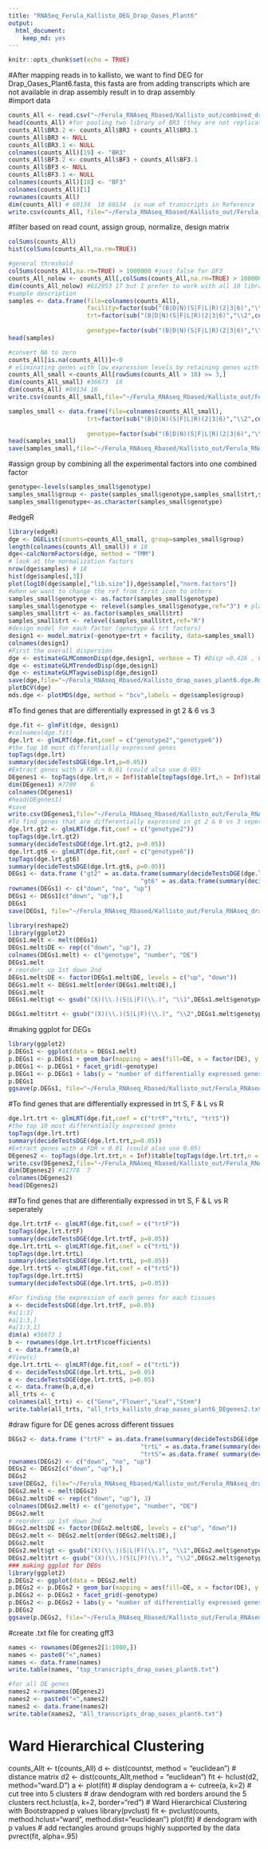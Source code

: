 ```yaml
---
title: "RNASeq_Ferula_Kallisto_DEG_Drap_Oases_Plant6"
output: 
  html_document: 
    keep_md: yes
---
```


```r
knitr::opts_chunk$set(echo = TRUE)
```

#After mapping reads in to kallisto, we want to find DEG for Drap_Oases_Plant6.fasta, this fasta are from adding transcripts which are not available in drap assembly result in to drap assembly  
#import data

```r
counts_All <- read.csv("~/Ferula_RNAseq_Rbased/Kallisto_out/combined_drap_oases_plant6_counts_kallisto.csv", header=T, row.names = "target_id")
head(counts_All) #for pooling two library of BR3 (they are not replication)
counts_All$BR3.2 <- counts_All$BR3 + counts_All$BR3.1
counts_All$BR3 <- NULL
counts_All$BR3.1 <- NULL
colnames(counts_All)[19] <- "BR3"
counts_All$BF3.2 <- counts_All$BF3 + counts_All$BF3.1
counts_All$BF3 <- NULL
counts_All$BF3.1 <- NULL
colnames(counts_All)[18] <- "BF3"
colnames(counts_All)[1] 
rownames(counts_All)
dim(counts_All) # 60134  18 60134  is num of transcripts in Reference
write.csv(counts_All, file="~/Ferula_RNAseq_Rbased/Kallisto_out/Ferula_RNAseq_combined_drap_oases_plant6_counts_kallisto.csv")
```

#filter based on read count, assign group, normalize, design matrix

```r
colSums(counts_All)
hist(colSums(counts_All,na.rm=TRUE))

#general threshold
colSums(counts_All,na.rm=TRUE) > 1000000 #just false for DF3
counts_All_nolow <- counts_All[,colSums(counts_All,na.rm=TRUE) > 1000000]
dim(counts_All_nolow) #612953 17 but I prefer to work with all 18 libraries
#sample description
samples <- data.frame(file=colnames(counts_All),
                      facility=factor(sub("(B|D|N)(S|F|L|R)(2|3|6)","\\1",colnames(counts_All))),
                      trt=factor(sub("(B|D|N)(S|F|L|R)(2|3|6)","\\2",colnames(counts_All))),
                    
                      genotype=factor(sub("(B|D|N)(S|F|L|R)(2|3|6)","\\3",colnames(counts_All)))) 
head(samples) 

#convert NA to zero
counts_All[is.na(counts_All)]<-0
# eliminating genes with low expression levels by retaining genes with > 10 reads in >= 3 samples
counts_All_small <-counts_All[rowSums(counts_All > 10) >= 3,] 
dim(counts_All_small) #36673  18 
dim(counts_All) #60134 18
write.csv(counts_All_small,file="~/Ferula_RNAseq_Rbased/Kallisto_out/Ferula_RNAseq_combined_drap_oases_plant6_counts_small_kalliso.csv") # use this for other analysis
```

```r
samples_small <- data.frame(file=colnames(counts_All_small),                     facility=factor(sub("(B|D|N)(S|F|L|R)(2|3|6)","\\1",colnames(counts_All_small))),
                      trt=factor(sub("(B|D|N)(S|F|L|R)(2|3|6)","\\2",colnames(counts_All_small))),
                    
                      genotype=factor(sub("(B|D|N)(S|F|L|R)(2|3|6)","\\3",colnames(counts_All_small)))) 
head(samples_small)
save(samples_small,file="~/Ferula_RNAseq_Rbased/Kallisto_out/Ferula_RNAse_combined_drap_oases_plant6_samples_small_kalliso.Rdata")
```

#assign group by combining all the experimental factors into one combined factor

```r
genotype<-levels(samples_small$genotype)
samples_small$group <- paste(samples_small$genotype,samples_small$trt,samples_small$facility,sep=".")
samples_small$genotype<-as.character(samples_small$genotype)
```
#edgeR

```r
library(edgeR)
dge <- DGEList(counts=counts_All_small, group=samples_small$group) 
length(colnames(counts_All_small)) # 18
dge<-calcNormFactors(dge, method = "TMM")
# look at the normalization factors
nrow(dge$samples) # 18 
hist(dge$samples[,3]) 
plot(log10(dge$sample[,"lib.size"]),dge$sample[,"norm.factors"]) 
#when we want to change the ref from first icon to others
samples_small$genotype <- as.factor(samples_small$genotype)
samples_small$genotype <- relevel(samples_small$genotype,ref="3") # plant3 reads including all three facilities
samples_small$trt <- as.factor(samples_small$trt)
samples_small$trt <- relevel(samples_small$trt,ref="R")
#design model for each factor (genotype & trt factors)
design1 <- model.matrix(~genotype+trt + facility, data=samples_small)
colnames(design1)
#First the overall dispersion
dge <- estimateGLMCommonDisp(dge,design1, verbose = T) #Disp =0.426 , BCV =0.653
dge <- estimateGLMTrendedDisp(dge,design1)
dge <- estimateGLMTagwiseDisp(dge,design1)
save(dge,file="~/Ferula_RNAseq_Rbased/Kallisto_drap_oases_plant6.dge.Rdata")
plotBCV(dge)
mds.dge <- plotMDS(dge, method = "bcv",labels = dge$samples$group)
```

#To find genes that are differentially expressed in gt 2 & 6 vs 3

```r
dge.fit <- glmFit(dge, design1)
#colnames(dge.fit)
dge.lrt <- glmLRT(dge.fit,coef = c("genotype2","genotype6"))
#the top 10 most differentially expressed genes
topTags(dge.lrt)
summary(decideTestsDGE(dge.lrt,p=0.05))
#Extract genes with a FDR < 0.01 (could also use 0.05)
DEgenes1 <- topTags(dge.lrt,n = Inf)$table[topTags(dge.lrt,n = Inf)$table$FDR<0.05,]
dim(DEgenes1) #7709    6
colnames(DEgenes1)
#head(DEgenes1)
#save 
write.csv(DEgenes1,file="~/Ferula_RNAseq_Rbased/Kallisto_out/Ferula_RNAseq_drap_oases_plant6_DEgenes1.csv")
#To find genes that are differentially expressed in gt 2 & 6 vs 3 seperately
dge.lrt.gt2 <- glmLRT(dge.fit,coef = c("genotype2"))
topTags(dge.lrt.gt2)
summary(decideTestsDGE(dge.lrt.gt2, p=0.05))
dge.lrt.gt6 <- glmLRT(dge.fit,coef = c("genotype6"))
topTags(dge.lrt.gt6)
summary(decideTestsDGE(dge.lrt.gt6, p=0.05))
DEGs1 <- data.frame ("gt2" = as.data.frame(summary(decideTestsDGE(dge.lrt.gt2, p=0.05)))$Freq,
                                     "gt6" = as.data.frame(summary(decideTestsDGE(dge.lrt.gt6, p=0.05)))$Freq)
rownames(DEGs1) <- c("down", "no", "up")
DEGs1 <- DEGs1[c("down", "up"),]
DEGs1
save(DEGs1, file="~/Ferula_RNAseq_Rbased/Kallisto_out/Ferula_RNAseq_drap_oases_plant6_DEGs1.Rdata")
```

```r
library(reshape2)
library(ggplot2)
DEGs1.melt <- melt(DEGs1)
DEGs1.melt$DE <- rep(c("down", "up"), 2)
colnames(DEGs1.melt) <- c("genotype", "number", "DE")
DEGs1.melt
# reorder: up 1st down 2nd 
DEGs1.melt$DE <- factor(DEGs1.melt$DE, levels = c("up", "down"))
DEGs1.melt <- DEGs1.melt[order(DEGs1.melt$DE),]
DEGs1.melt
DEGs1.melt$gt <- gsub("(X)(\\.)(S|L|F)(\\.)", "\\1",DEGs1.melt$genotype)

DEGs1.melt$trt <- gsub("(X)(\\.)(S|L|F)(\\.)", "\\2",DEGs1.melt$genotype)
```

#making ggplot for DEGs

```r
library(ggplot2)
p.DEGs1 <- ggplot(data = DEGs1.melt)
p.DEGs1 <- p.DEGs1 + geom_bar(mapping = aes(fill=DE, x = factor(DE), y = number) , stat= "identity")
p.DEGs1 <- p.DEGs1 + facet_grid(~genotype) 
p.DEGs1 <- p.DEGs1 + labs(y = "number of differentially expressed genes", x = "")
p.DEGs1
ggsave(p.DEGs1, file="~/Ferula_RNAseq_Rbased/Kallisto_out/Ferula_RNAseq_drap_oases_plant6_p.DEGs1.png")
```

#To find genes that are differentially expressed in trt S, F & L vs R 

```r
dge.lrt.trt <- glmLRT(dge.fit,coef = c("trtF","trtL", "trtS"))
#the top 10 most differentially expressed genes
topTags(dge.lrt.trt)
summary(decideTestsDGE(dge.lrt.trt,p=0.05))
#Extract genes with a FDR < 0.01 (could also use 0.05)
DEgenes2 <- topTags(dge.lrt.trt,n = Inf)$table[topTags(dge.lrt.trt,n = Inf)$table$FDR<0.05,]
write.csv(DEgenes2,file="~/Ferula_RNAseq_Rbased/Kallisto_out/Ferula_RNAseq_drap_oases_plant6_DEgenes2.csv")
dim(DEgenes2) #11778  7
colnames(DEgenes2)
head(DEgenes2)
```

##To find genes that are differentially expressed in trt S, F & L vs R seperately

```r
dge.lrt.trtF <- glmLRT(dge.fit,coef = c("trtF"))
topTags(dge.lrt.trtF)
summary(decideTestsDGE(dge.lrt.trtF, p=0.05))
dge.lrt.trtL <- glmLRT(dge.fit,coef = c("trtL"))
topTags(dge.lrt.trtL)
summary(decideTestsDGE(dge.lrt.trtL, p=0.05))
dge.lrt.trtS <- glmLRT(dge.fit,coef = c("trtS"))
topTags(dge.lrt.trtS)
summary(decideTestsDGE(dge.lrt.trtS, p=0.05))
```

```r
#For finding the expression of each genes for each tissues
a <- decideTestsDGE(dge.lrt.trtF, p=0.05)
#a[1:3]
#a[1:3,]
#a[1:3,1]
dim(a) #36673 1
b <- rownames(dge.lrt.trtF$coefficients)
c <- data.frame(b,a)
#View(c)
dge.lrt.trtL <- glmLRT(dge.fit,coef = c("trtL"))
d <- decideTestsDGE(dge.lrt.trtL, p=0.05)
e <- decideTestsDGE(dge.lrt.trtS, p=0.05)
c <- data.frame(b,a,d,e)
all_trts <- c
colnames(all_trts) <- c("Gene","Flower","Leaf","Stem")
write.table(all_trts, "all_trts_kallisto_drap_oases_plant6_DEgenes2.txt", col.names = T, row.names = T)
```

#draw figure for DE genes across different tissues

```r
DEGs2 <- data.frame ("trtF" = as.data.frame(summary(decideTestsDGE(dge.lrt.trtF, p=0.05)))$Freq,
                                     "trtL" = as.data.frame(summary(decideTestsDGE(dge.lrt.trtL, p=0.05)))$Freq,
                                     "trtS"= as.data.frame( summary(decideTestsDGE(dge.lrt.trtS, p=0.05)))$Freq)
rownames(DEGs2) <- c("down", "no", "up")
DEGs2 <- DEGs2[c("down", "up"),]
DEGs2
save(DEGs2, file="~/Ferula_RNAseq_Rbased/Kallisto_out/Ferula_RNAseq_drap_oases_plant6_DEGs2.Rdata")
DEGs2.melt <- melt(DEGs2)
DEGs2.melt$DE <- rep(c("down", "up"), 3)
colnames(DEGs2.melt) <- c("genotype", "number", "DE")
DEGs2.melt
# reorder: up 1st down 2nd 
DEGs2.melt$DE <- factor(DEGs2.melt$DE, levels = c("up", "down"))
DEGs2.melt <- DEGs2.melt[order(DEGs2.melt$DE),]
DEGs2.melt
DEGs2.melt$gt <- gsub("(X)(\\.)(S|L|F)(\\.)", "\\1",DEGs2.melt$genotype)
DEGs2.melt$trt <- gsub("(X)(\\.)(S|L|F)(\\.)", "\\2",DEGs2.melt$genotype)
### making ggplot for DEGs
library(ggplot2)
p.DEGs2 <- ggplot(data = DEGs2.melt)
p.DEGs2 <- p.DEGs2 + geom_bar(mapping = aes(fill=DE, x = factor(DE), y = number) , stat= "identity")
p.DEGs2 <- p.DEGs2 + facet_grid(~genotype) 
p.DEGs2 <- p.DEGs2 + labs(y = "number of differentially expressed genes", x = "")
p.DEGs2
ggsave(p.DEGs2, file="~/Ferula_RNAseq_Rbased/Kallisto_out/Ferula_RNAseq_drap_oases_plant6_p.DEGs2.png")
```

#create .txt file for creating gff3

```r
names <- rownames(DEgenes2[1:1000,])
names <- paste0("<",names)
names <- data.frame(names)
write.table(names, "top_transcripts_drap_oases_plant6.txt")

#for all DE genes
names2 <-rownames(DEgenes2)
names2 <- paste0("<",names2)
names2 <- data.frame(names2)
write.table(names2, "All_transcripts_drap_oases_plant6.txt")
```



# Ward Hierarchical Clustering
counts_Allt <- t(counts_All)
d <- dist(countst, method = "euclidean") # distance matrix
d2 <- dist(counts_Allt,method = "euclidean")
fit <- hclust(d2, method="ward.D") 
a <- plot(fit) # display dendogram
a <- cutree(a, k=2) # cut tree into 5 clusters
# draw dendogram with red borders around the 5 clusters 
rect.hclust(a, k=2, border="red")
# Ward Hierarchical Clustering with Bootstrapped p values
library(pvclust)
fit <- pvclust(counts, method.hclust="ward",
   method.dist="euclidean")
plot(fit) # dendogram with p values
# add rectangles around groups highly supported by the data
pvrect(fit, alpha=.95)
